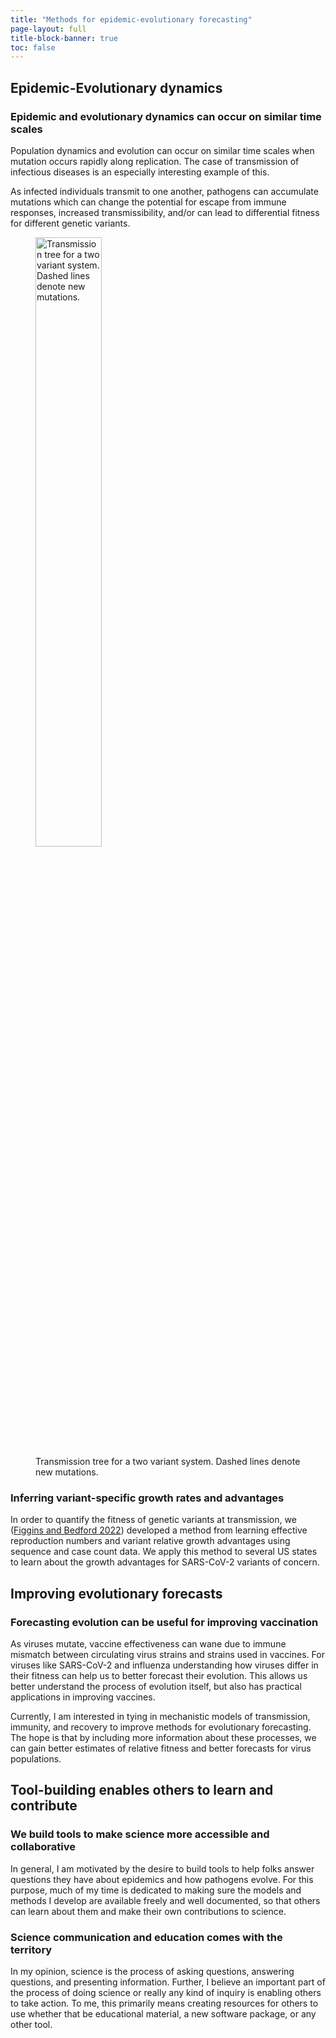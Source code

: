 ```yaml
---
title: "Methods for epidemic-evolutionary forecasting"
page-layout: full
title-block-banner: true
toc: false
---
```


## Epidemic-Evolutionary dynamics

### Epidemic and evolutionary dynamics can occur on similar time scales

Population dynamics and evolution can occur on similar time scales when mutation occurs rapidly along replication.
The case of transmission of infectious diseases is an especially interesting example of this.

As infected individuals transmit to one another, pathogens can accumulate mutations which can change the potential for escape from immune responses, increased transmissibility, and/or can lead to differential fitness for different genetic variants.

::: {.fig-align="center"}
![Transmission tree for a two variant system. Dashed lines denote new mutations.](./assets/research_images/transmission_tree_colored.png){width=50%}
:::
<!---->
<!-- ![Fraction of infections due to each variant over time.](./assets/research_images/variant_fractions.png) -->

### Inferring variant-specific growth rates and advantages
In order to quantify the fitness of genetic variants at transmission, we ([Figgins and Bedford 2022](publications/rt-from-frequency-dynamics/rt-from-frequency-dynamics.html)) developed a method from learning effective reproduction numbers and variant relative growth advantages using sequence and case count data. We apply this method to several US states to learn about the growth advantages for SARS-CoV-2 variants of concern.


## Improving evolutionary forecasts

### Forecasting evolution can be useful for improving vaccination

As viruses mutate, vaccine effectiveness can wane due to immune mismatch between circulating virus strains and strains used in vaccines.
For viruses like SARS-CoV-2 and influenza understanding how viruses differ in their fitness can help us to better forecast their evolution.
This allows us better understand the process of evolution itself, but also has practical applications in improving vaccines.

Currently, I am interested in tying in mechanistic models of transmission, immunity, and recovery to improve methods for evolutionary forecasting.
The hope is that by including more information about these processes, we can gain better estimates of relative fitness and better forecasts for virus populations.

## Tool-building enables others to learn and contribute

### We build tools to make science more accessible and collaborative

In general, I am motivated by the desire to build tools to help folks answer questions they have about epidemics and how pathogens evolve.
For this purpose, much of my time is dedicated to making sure the models and methods I develop are available freely and well documented, so that others can learn about them and make their own contributions to science.

### Science communication and education comes with the territory

In my opinion, science is the process of asking questions, answering questions, and presenting information.
Further, I believe an important part of the process of doing science or really any kind of inquiry is enabling others to take action.
To me, this primarily means creating resources for others to use whether that be educational material, a new software package, or any other tool.
